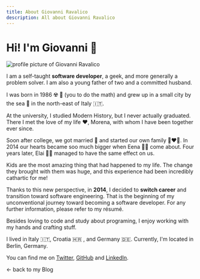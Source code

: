 ```yaml
---
title: About Giovanni Ravalico
description: All about Giovanni Ravalico
---
```



# Hi! I'm Giovanni 👋

![profile picture of Giovanni Ravalico](../../content/assets/giovanni_ravalico-profile_color.jpg)

I am a self-taught **software developer**, a geek, and more generally a problem solver. I am also a young father of two and a committed husband.

I was born in 1986 ☢️ 💨 (you to do the math) and grew up in a small city by the sea 🌊 in the north-east of Italy 🇮🇹.

At the university, I studied Modern History, but I never actually graduated. There I met the love of my life ❤️, Morena, with whom I have been together ever since.

Soon after college, we got married 💍 and started our own family 👩‍❤️‍👨. In 2014 our hearts became soo much bigger when Eena 👶🏻 come about. Four years later, Elai 👶🏻 managed to have the same effect on us.

Kids are the most amazing thing that had happened to my life. The change they brought with them was huge, and this experience had been incredibly cathartic for me!

Thanks to this new perspective, in **2014**, I decided to **switch career** and transition toward software engineering.
That is the beginning of my unconventional journey toward becoming a software developer.
For any further information, please refer to my <ReadLink to="/resume">résumé</ReadLink>.

Besides loving to code and study about programing, I enjoy working with my hands and crafting stuff.

I lived in Italy 🇮🇹, Croatia 🇭🇷 , and Germany 🇩🇪. Currently, I'm located in Berlin, Germany.

You can find me on [Twitter](https://twitter.com/suddenlyGio/), [GitHub](https://github.com/suddenlyGiovanni/) and [LinkedIn](https://www.linkedin.com/in/giovanni-ravalico/).


<ReadLink to="/">&larr; back to my Blog</ReadLink>
